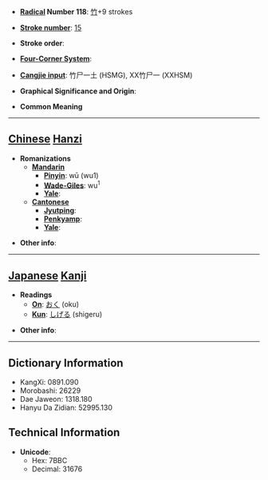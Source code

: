 * '''[[Wiktionary:Chinese radical index| Radical]] Number 118''': [[Wiktionary:Chinese radical index 竹|竹]]+9 strokes

* '''[[Wiktionary:Chinese total strokes index|Stroke number]]''': [[Wiktionary:Chinese total strokes index 15|15]]

* '''Stroke order''': 

* '''[[Wiktionary:Chinese four corner index|Four-Corner System]]''': 

* '''[[Wiktionary:Chinese Cangjie index|Cangjie input]]''': 竹尸一土 (HSMG), XX竹尸一 (XXHSM)

* '''Graphical Significance and Origin''': 

* '''Common Meaning'''

----

== [[Chinese]] [[Hanzi]] ==

* '''Romanizations'''
** '''[[Mandarin]]'''
*** '''[[Pinyin]]''': wū (wu1)
*** '''[[Wade-Giles]]''': wu<sup>1</sup>
*** '''[[Yale]]''': 
** '''[[Cantonese]]'''
*** '''[[Jyutping]]''':
*** '''[[Penkyamp]]''': 
*** '''[[Yale]]''': 

* '''Other info''': 

----

== [[Japanese]] [[Kanji]] ==

* '''Readings'''
** '''[[On]]''': [[おく]] (oku)
** '''[[Kun]]''': [[しげる]] (shigeru)

* '''Other info''':  

----

== Dictionary Information ==

* KangXi: 0891.090
* Morobashi: 26229
* Dae Jaweon: 1318.180
* Hanyu Da Zidian: 52995.130

== Technical Information ==

* '''Unicode''':
** Hex: 7BBC
** Decimal: 31676